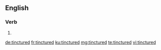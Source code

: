 ==English==

===Verb===
{{head|en|verb form}}

# {{en-past of|tincture}}

[[de:tinctured]]
[[fr:tinctured]]
[[ku:tinctured]]
[[mg:tinctured]]
[[te:tinctured]]
[[vi:tinctured]]